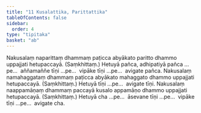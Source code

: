 ```yaml
---
title: "11 Kusalattika, Parittattika"
tableOfContents: false
sidebar:
  order: 4
type: "tipitaka"
basket: "ab"
---
```



<DynamicBreadcrumb />

<Division number="15">

<Paragraph number="54">
Nakusalaṃ naparittaṃ dhammaṃ paṭicca abyākato paritto dhammo uppajjati hetupaccayā. (Saṃkhittaṃ.) Hetuyā pañca, adhipatiyā pañca …pe…  aññamaññe tīṇi …pe…  vipāke tīṇi …pe…  avigate pañca.
</Paragraph>

<Paragraph number="55">
Nakusalaṃ namahaggataṃ dhammaṃ paṭicca abyākato mahaggato dhammo uppajjati hetupaccayā. (Saṃkhittaṃ.) Hetuyā tīṇi …pe…  avigate tīṇi.
</Paragraph>

<Paragraph number="56">
Nakusalaṃ naappamāṇaṃ dhammaṃ paccayā kusalo appamāṇo dhammo uppajjati hetupaccayā. (Saṃkhittaṃ.) Hetuyā cha …pe…  āsevane tīṇi …pe…  vipāke tīṇi …pe…  avigate cha.
</Paragraph>
</Division>
